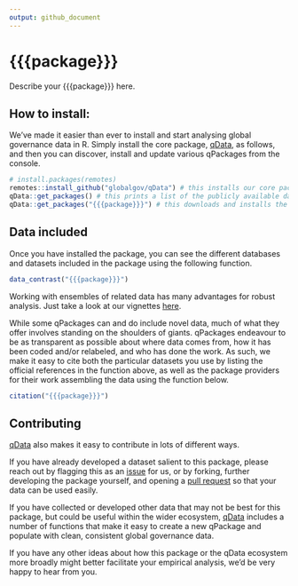 ```yaml
---
output: github_document
---
```


# {{{package}}}

Describe your {{{package}}} here.

## How to install:
We’ve made it easier than ever to install and start analysing global governance data in R. Simply install the core package, [qData](https://github.com/globalgov/qData), as follows, and then you can discover, install and update various qPackages from the console.

```r
# install.packages(remotes)
remotes::install_github("globalgov/qData") # this installs our core package, the only one you need to do independently
qData::get_packages() # this prints a list of the publicly available data packages currently available
qData::get_packages("{{{package}}}") # this downloads and installs the named package
```

## Data included

Once you have installed the package, you can see the different databases and datasets included in the package using the following function.

```r
data_contrast("{{{package}}}")
```

Working with ensembles of related data has many advantages for robust
analysis. Just take a look at our vignettes
[here](https://globalgov.github.io/qData/articles/user.html).

While some qPackages can and do include novel data, much of what they
offer involves standing on the shoulders of giants. qPackages endeavour
to be as transparent as possible about where data comes from, how it has
been coded and/or relabeled, and who has done the work. As such, we
make it easy to cite both the particular datasets you use by listing the
official references in the function above, as well as the package
providers for their work assembling the data using the function below.

``` r
citation("{{{package}}}")
```

## Contributing

[qData](https://github.com/globalgov/qData) also makes it easy to
contribute in lots of different ways.

If you have already developed a dataset salient to this package, please
reach out by flagging this as an
[issue](https://github.com/globalgov/{{{package}}}/issues) for us, or by
forking, further developing the package yourself, and opening a [pull
request](https://github.com/globalgov/{{{package}}}/pulls) so that your data
can be used easily.

If you have collected or developed other data that may not be best for
this package, but could be useful within the wider ecosystem,
[qData](https://github.com/globalgov/qData) includes a number of
functions that make it easy to create a new qPackage and populate with
clean, consistent global governance data.

If you have any other ideas about how this package or the qData
ecosystem more broadly might better facilitate your empirical analysis,
we’d be very happy to hear from you.
